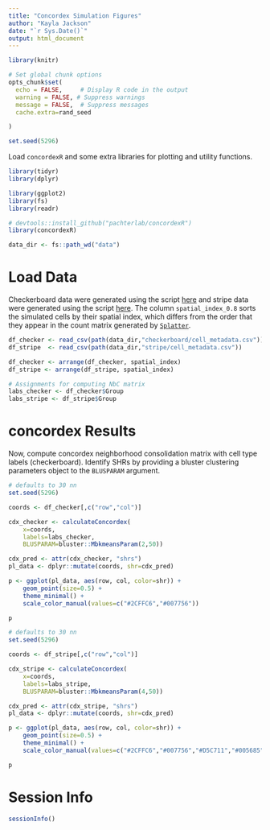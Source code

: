 ```yaml
---
title: "Concordex Simulation Figures"
author: "Kayla Jackson"
date: "`r Sys.Date()`"
output: html_document
---
```


```r
library(knitr)

# Set global chunk options
opts_chunk$set(
  echo = FALSE,     # Display R code in the output
  warning = FALSE, # Suppress warnings
  message = FALSE,  # Suppress messages
  cache.extra=rand_seed

)

set.seed(5296)
```

Load  `concordexR` and some extra libraries for plotting and utility functions. 

```r
library(tidyr)
library(dplyr)

library(ggplot2)
library(fs)
library(readr)

# devtools::install_github("pachterlab/concordexR")
library(concordexR)

data_dir <- fs::path_wd("data")
```

# Load Data

Checkerboard data were generated using the script [here]() and stripe data were generated using the script [here](). The column `spatial_index_0.8` sorts the simulated cells by their spatial index, which differs from the order that they appear in the count matrix generated by [`Splatter`](). 
```r
df_checker <- read_csv(path(data_dir,"checkerboard/cell_metadata.csv"))
df_stripe  <- read_csv(path(data_dir,"stripe/cell_metadata.csv"))

df_checker <- arrange(df_checker, spatial_index)
df_stripe <- arrange(df_stripe, spatial_index)

# Assignments for computing NbC matrix
labs_checker <- df_checker$Group
labs_stripe <- df_stripe$Group
```

# concordex Results

Now, compute concordex neighborhood consolidation matrix with cell type labels (checkerboard). Identify SHRs by providing a bluster clustering parameters object to the `BLUSPARAM` argument.
```r
# defaults to 30 nn
set.seed(5296)

coords <- df_checker[,c("row","col")]

cdx_checker <- calculateConcordex(
    x=coords,
    labels=labs_checker,
    BLUSPARAM=bluster::MbkmeansParam(2,50))

cdx_pred <- attr(cdx_checker, "shrs")
pl_data <- dplyr::mutate(coords, shr=cdx_pred)
```

```r
p <- ggplot(pl_data, aes(row, col, color=shr)) + 
    geom_point(size=0.5) + 
    theme_minimal() +
    scale_color_manual(values=c("#2CFFC6","#007756"))

p
```

```r
# defaults to 30 nn
set.seed(5296)

coords <- df_stripe[,c("row","col")]

cdx_stripe <- calculateConcordex(
    x=coords,
    labels=labs_stripe,
    BLUSPARAM=bluster::MbkmeansParam(4,50))

cdx_pred <- attr(cdx_stripe, "shrs")
pl_data <- dplyr::mutate(coords, shr=cdx_pred)
```

```r
p <- ggplot(pl_data, aes(row, col, color=shr)) + 
    geom_point(size=0.5) + 
    theme_minimal() +
    scale_color_manual(values=c("#2CFFC6","#007756","#D5C711","#005685"))

p
```


# Session Info
```r
sessionInfo()
```
